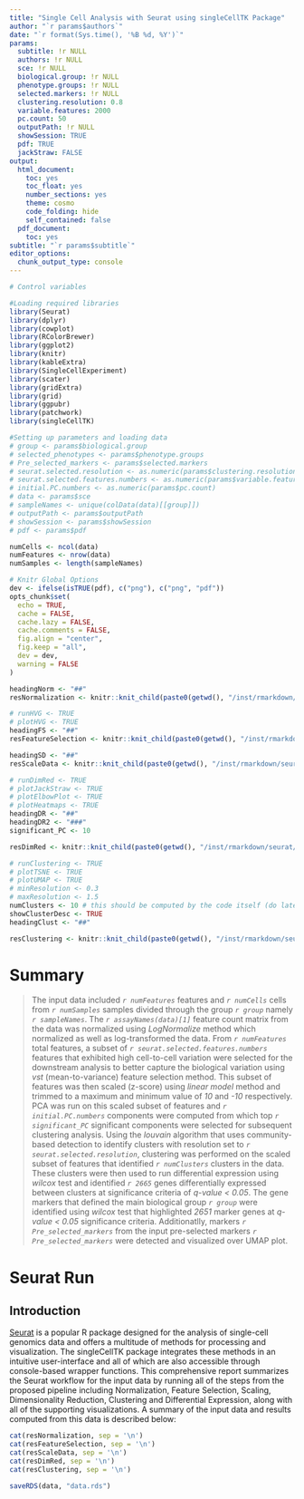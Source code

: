 ```yaml
---
title: "Single Cell Analysis with Seurat using singleCellTK Package"
author: "`r params$authors`"
date: "`r format(Sys.time(), '%B %d, %Y')`"
params:
  subtitle: !r NULL
  authors: !r NULL
  sce: !r NULL
  biological.group: !r NULL
  phenotype.groups: !r NULL
  selected.markers: !r NULL
  clustering.resolution: 0.8
  variable.features: 2000
  pc.count: 50
  outputPath: !r NULL
  showSession: TRUE
  pdf: TRUE
  jackStraw: FALSE
output:
  html_document:
    toc: yes
    toc_float: yes
    number_sections: yes
    theme: cosmo
    code_folding: hide
    self_contained: false
  pdf_document:
    toc: yes
subtitle: "`r params$subtitle`"
editor_options:
  chunk_output_type: console
---
```


```r
# Control variables

```

```r
#Loading required libraries
library(Seurat)
library(dplyr)
library(cowplot)
library(RColorBrewer)
library(ggplot2)
library(knitr)
library(kableExtra)
library(SingleCellExperiment)
library(scater)
library(gridExtra)
library(grid)
library(ggpubr)
library(patchwork)
library(singleCellTK)

#Setting up parameters and loading data
# group <- params$biological.group
# selected_phenotypes <- params$phenotype.groups
# Pre_selected_markers <- params$selected.markers
# seurat.selected.resolution <- as.numeric(params$clustering.resolution)
# seurat.selected.features.numbers <- as.numeric(params$variable.features)
# initial.PC.numbers <- as.numeric(params$pc.count)
# data <- params$sce
# sampleNames <- unique(colData(data)[[group]])
# outputPath <- params$outputPath
# showSession <- params$showSession
# pdf <- params$pdf

numCells <- ncol(data)
numFeatures <- nrow(data)
numSamples <- length(sampleNames)

# Knitr Global Options
dev <- ifelse(isTRUE(pdf), c("png"), c("png", "pdf"))
opts_chunk$set(
  echo = TRUE,
  cache = FALSE,
  cache.lazy = FALSE,
  cache.comments = FALSE,
  fig.align = "center",
  fig.keep = "all",
  dev = dev,
  warning = FALSE
)
```



<!-- Compute -->

<!-- Normalization -->
```r
headingNorm <- "##"
resNormalization <- knitr::knit_child(paste0(getwd(), "/inst/rmarkdown/seurat/", 'reportSeuratNormalizeData.Rmd'), quiet = TRUE, envir = environment())
```

<!-- Feature Selection -->
```r
# runHVG <- TRUE
# plotHVG <- TRUE
headingFS <- "##"
resFeatureSelection <- knitr::knit_child(paste0(getwd(), "/inst/rmarkdown/seurat/", 'reportSeuratFeatureSelection.Rmd'), quiet = TRUE)
```

<!-- Scale Data -->
```r
headingSD <- "##"
resScaleData <- knitr::knit_child(paste0(getwd(), "/inst/rmarkdown/seurat/", 'reportSeuratScaleData.Rmd'), quiet = TRUE)
```

<!-- Dimensionality Reduction -->
```r
# runDimRed <- TRUE
# plotJackStraw <- TRUE
# plotElbowPlot <- TRUE
# plotHeatmaps <- TRUE
headingDR <- "##"
headingDR2 <- "###"
significant_PC <- 10

resDimRed <- knitr::knit_child(paste0(getwd(), "/inst/rmarkdown/seurat/", 'reportSeuratDimRed.Rmd'), quiet = TRUE, envir = environment())
```

<!-- Clustering -->
```r
# runClustering <- TRUE
# plotTSNE <- TRUE
# plotUMAP <- TRUE
# minResolution <- 0.3 
# maxResolution <- 1.5
numClusters <- 10 # this should be computed by the code itself (do later)
showClusterDesc <- TRUE
headingClust <- "##"

resClustering <- knitr::knit_child(paste0(getwd(), "/inst/rmarkdown/seurat/", 'reportSeuratClustering.Rmd'), quiet = TRUE)
```

# Summary {-}
<!-- Summary -->
<!-- some variables still need to be included, e.g. from deg -->
> The input data included *`r numFeatures`* features and *`r numCells`* cells from *`r numSamples`* samples divided through the group *`r group`* namely *`r sampleNames`*. The *`r assayNames(data)[1]`* feature count matrix from the data was normalized using *LogNormalize* method which normalized as well as log-transformed the data. From *`r numFeatures`* total features, a subset of *`r seurat.selected.features.numbers`* features that exhibited high cell-to-cell variation were selected for the downstream analysis to better capture the biological variation using *vst* (mean-to-variance) feature selection method. This subset of features was then scaled (z-score) using *linear model* method and trimmed to a maximum and minimum value of *10* and *-10* respectively. PCA was run on this scaled subset of features and *`r initial.PC.numbers`* components were computed from which top *`r significant_PC`* significant components were selected for subsequent clustering analysis. Using the *louvain* algorithm that uses community-based detection to identify clusters with resolution set to *`r seurat.selected.resolution`*, clustering was performed on the scaled subset of features that identified *`r numClusters`* clusters in the data. These clusters were then used to run differential expression using *wilcox* test and identified *`r 2665`* genes differentially expressed between clusters at significance criteria of *q-value < 0.05*. The gene markers that defined the main biological group *`r group`* were identified using *wilcox* test that highlighted *2651* marker genes at *q-value < 0.05* significance criteria. Additionatlly, markers *`r Pre_selected_markers`* from the input pre-selected markers *`r Pre_selected_markers`* were detected and visualized over UMAP plot.

# Seurat Run

## Introduction
[Seurat](https://satijalab.org/seurat/) is a popular R package designed for the analysis of single-cell genomics data and offers a multitude of methods for processing and visualization. The singleCellTK package integrates these methods in an intuitive user-interface and all of which are also accessible through console-based wrapper functions. This comprehensive report summarizes the Seurat workflow for the input data by running all of the steps from the proposed pipeline including Normalization, Feature Selection, Scaling, Dimensionality Reduction, Clustering and Differential Expression, along with all of the supporting visualizations. A summary of the input data and results computed from this data is described below:

<!-- Populate RMD with Results -->
```r
cat(resNormalization, sep = '\n')
cat(resFeatureSelection, sep = '\n')
cat(resScaleData, sep = '\n')
cat(resDimRed, sep = '\n')
cat(resClustering, sep = '\n')
```

<!-- Save Data File -->
```r
saveRDS(data, "data.rds")
```